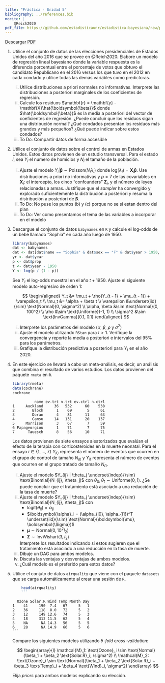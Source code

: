 ```yaml
---
title: "Práctica - Unidad 5"
bibliography: ../references.bib
nocite: |
    @Reich2020
pdf_file: https://github.com/estadisticaunr/estadistica-bayesiana/raw/pdf/practica/practica_05.pdf
---
```


::: {.content-visible when-format="html"}

[Descargar PDF]({{< meta pdf_file >}})

:::

1.  Utilice el conjunto de datos de las elecciones presidenciales de Estados Unidos del año 2016
    que se provee en @Reich2020. Elabore un modelo de regresión lineal bayesiano donde la 
    variable respuesta es la diferencia porcentual entre el porcentaje de votos que obtuvo
    el candidato Republicano en el 2016 versus los que tuvo en el 2012 en cada condado y utilice
    todas las demás variables como predictoras.

    i. Utilice distribuciones a priori normales no informativas. Interprete las distribuciones
    a posteriori marginales de los coeficientes de regresión.
    i. Calcule los residuos $\mathbf{r} = \mathbf{y} - \mathbf{X}\hat{\boldsymbol{\beta}}$ donde
    $\hat{\boldsymbol{\beta}}$ es la media a posteriori del vector de coeficientes de regresión. 
    ¿Puede concluir que los residuos sigan una distribución normal? ¿Qué condados presentan los 
    residuos más grandes y más pequeños? ¿Qué puede indicar sobre estos condados?
    i. To Do: Compartir datos de forma accesible
    <!-- 4.6.3 @Reich2020 sin efectos aleatorios -->

1.  Utilice el conjunto de datos sobre el control de armas en Estados Unidos. Estos datos provienen
    de un estudio transversal. Para el estado $i$, sea $Y_i$ el numero de homicios y $N_i$ el tamaño
    de la población.

    i. Ajuste el modelo $Y_i | \boldsymbol{\beta} \sim \text{Poisson}(N_i\lambda_i)$ donde
    $\text{log}(\lambda_i) = \mathbf{X}_i\boldsymbol{\beta}$. Use distribuciones a priori no 
    informativas y $p = 7$ de las covariables en $\mathbf{X}_i$: el intercepto, los cinco 
    "confounders" $\mathbf{Z}_i$, y el número de leyes relacionadas a armas. 
    Justifique que el _sampler_ ha convergido y explorado suficientemente la distribución a 
    posteriori y resuma la distribución a posteriori de $\boldsymbol{\beta}$.
    i. To Do: No puse los puntos (b) y (c) porque no se si estan dentro del plan
    i. To Do: Ver como presentamos el tema de las variables a incorporar en el modelo

1.  Descargue el conjunto de datos `babynames` en `R` y calcule el log-odds de un bebé llamado
    "Sophia" en cada año luego de 1950.

    ```r
    library(babynames)
    dat <- babynames
    dat <- dat[dat$name == "Sophia" & dat$sex == "F" & dat$year > 1950, ]
    yr <- dat$year
    p <- dat$prop
    t <- dat$year - 1950
    Y <- log(p / (1 - p))
    ```

    Sea $Y_t$ el log-odds muestral en el año $t + 1950$. 
    Ajuste el siguiente modelo auto-regresivo de orden 1:

    $$
    \begin{aligned}
    Y_t   &= \mu_t + \rho(Y_{t - 1} + \mu_{t - 1}) + \varepsilon_t \\
    \mu_t &= \alpha + \beta t \\
    \varepsilon &\underset{iid}{\sim} \text{Normal}(0, \sigma^2) \\
    \alpha, \beta &\sim \text{Normal}(0, 100^2) \\ 
    \rho &\sim \text{Uniforme}(-1, 1) \\ 
    \sigma^2 &\sim \text{InvGamma}(0.1, 0.1)
    \end{aligned}
    $$

    i. Interprete los parámetros del modelo ($\alpha$, $\beta$, $\rho$ y $\sigma^2$)
    i. Ajuste el modelo utilizando `RStan` para $t > 1$. Verifique la convergencia y reporte
    la media a posteriori e intervalos del 95% para los parámetros.
    i. Grafique la distribución predictiva a posteriori para $Y_t$ en el año 2020.
    <!-- @Reich2020 -->

1.  En este ejercicio se llevará a cabo un meta-análisis, es decir, un análisis que combina
    el resultado de varios estudios. Los datos provienen del paquete `rmeta` en `R`.

    ```r
    library(rmeta)
    data(cochrane)
    cochrane
    ```
    ```
              name ev.trt n.trt ev.ctrl n.ctrl
    1     Auckland     36   532      60    538
    2        Block      1    69       5     61
    3        Doran      4    81      11     63
    4        Gamsu     14   131      20    137
    5     Morrison      3    67       7     59
    6 Papageorgiou      1    71       7     75
    7      Tauesch      8    56      10     71
    ```

    Los datos provienen de siete ensayos aleatorizados que evalúan el efecto de 
    la terapia con corticosteroides en la muerte neonatal. 
    Para el ensayo $i \in \{1, \dots, 7 \}$ $Y_{i0}$ representa el número de eventos 
    que ocurren en el grupo de control de tamaño $N_{i0}$ y $Y_{i1}$ representa
    el número de eventos que ocurren en el grupo tratado de tamaño $N_{i1}$.

    i. Ajuste el modelo $Y_{ij} | \theta_j \underset{indep}{\sim} \text{Binomial}(N_{ij}, \theta_j)$
    con $\theta_0, \theta_1 \sim \text{Uniforme}(0, 1)$. ¿Se puede concluir que el tratamiento 
    está asociado a una reducción de la tasa de muerte?
    i. Ajuste el modelo $Y_{ij} | \theta_j \underset{indep}{\sim} \text{Binomial}(N_{ij}, \theta_j)$
    con 
        * $\text{logit}(\theta_{ij}) = \alpha_{ij}$
        * $\boldsymbol{\alpha}_i = (\alpha_{i0}, \alpha_{i1})^T \underset{iid}{\sim} \text{Normal}(\boldsymbol{\mu}, \boldsymbol{\Sigma})$
        * $\boldsymbol{\mu} \sim \text{Normal}(0, 10^2I_2)$
        * $\boldsymbol{\Sigma} \sim \text{InvWishart}(3, I_2)$  
    
        Interprete los resultados indicando si estos sugieren que el tratamiento está asociado a una
        reducción en la tasa de muerte.
    i. Dibuje un DAG para ambos modelos.
    i. Discuta las ventajas y desventajas de ambos modelos.
    i. ¿Cuál modelo es el preferido para estos datos?
    <!-- @Reich2020 -->

1.  Utilice el conjuto de datos `airquality` que viene con el paquete `datasets` que se carga
    automáticamente al crear una sesión de `R`.
    ```r
    head(airquality)
    ```
    ```
      Ozone Solar.R Wind Temp Month Day
    1    41     190  7.4   67     5   1
    2    36     118  8.0   72     5   2
    3    12     149 12.6   74     5   3
    4    18     313 11.5   62     5   4
    5    NA      NA 14.3   56     5   5
    6    28      NA 14.9   66     5   6
    ```
    Compare los siguientes modelos utilizando _5-fold cross-validation_:

    $$
    \begin{array}{l}
    \mathcal{M}_1: \text{Ozone}_i \sim \text{Normal}(\beta_1 + \beta_2 \text{Solar.R}_i, \sigma^2) \\
    \mathcal{M}_2: \text{Ozone}_i \sim \text{Normal}(\beta_1 + \beta_2 \text{Solar.R}_i + \beta_3 \text{Temp}_i + \beta_4 \text{Wind}_i, \sigma^2)
    \end{array}
    $$

    Elija _priors_ para ambos modelos explicando su elección.
    <!-- @Reich2020 -->

<!-- 1.  Curvas de crecimiento de tiranosáuridos

    Analizaremos datos de 20 fósiles para estimar las curvas de crecimiento de cuatro
    especies: Albertosaurio, Daspletosaurio, Gorgosaurio y Tiranosaurio. 
    Los datos se toman de la Tabla 1 de @Erickson2004 y se muestran en el grafico @fig-blabla
    El objetivo es determinar la curva de crecimiento, esto es, determinar 
    la masa corporal esperada por edad, para todas las especies.

    Se puede observar que hay una relación no lineal entre la edad y el peso, además de 
    ciertos patrones comunes entre las especies. En consecuencia, se decide construir
    un modelo no-lineal jerárquico.


    1. **Nota:** Vamos a llegar a cubrir modelos no lineales y modelos jerárquicos? 
-->